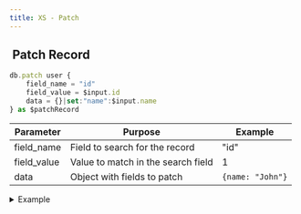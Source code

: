 ```yaml
---
title: XS - Patch
---
```


## <img src="../assets/docuBadge (8).png" alt="" data-size="line"> Patch Record <a href="#xs-secretkey" id="xs-secretkey"></a>

```javascript
db.patch user {
    field_name = "id"
    field_value = $input.id
    data = {}|set:"name":$input.name
} as $patchRecord
```

| Parameter    | Purpose                            | Example          |
| ------------ | ---------------------------------- | ---------------- |
| field\_name  | Field to search for the record     | "id"             |
| field\_value | Value to match in the search field | 1                |
| data         | Object with fields to patch        | `{name: "John"}` |

<details>

<summary>Example</summary>

```javascript
// Update only the last_login field
db.patch user {
    field_name = "id"
    field_value = 789
    data = {}|set:"last_login":"now"
} as updatedLoginTime
```

</details>
